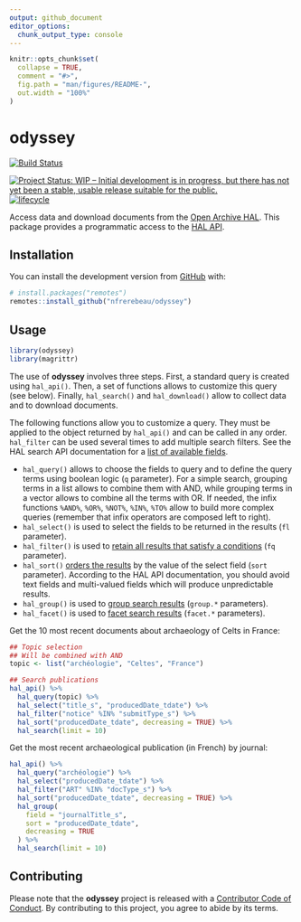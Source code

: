 ```yaml
---
output: github_document
editor_options: 
  chunk_output_type: console
---
```


<!-- README.md is generated from README.Rmd. Please edit that file -->

```r
knitr::opts_chunk$set(
  collapse = TRUE,
  comment = "#>",
  fig.path = "man/figures/README-",
  out.width = "100%"
)
```

# odyssey

<!-- badges: start -->
[![Build Status](https://travis-ci.org/nfrerebeau/odyssey.svg?branch=master)](https://travis-ci.org/nfrerebeau/odyssey)

[![Project Status: WIP – Initial development is in progress, but there has not yet been a stable, usable release suitable for the public.](https://www.repostatus.org/badges/latest/wip.svg)](https://www.repostatus.org/#wip)
[![lifecycle](https://img.shields.io/badge/lifecycle-experimental-orange.svg)](https://www.tidyverse.org/lifecycle/#experimental)
<!-- badges: end -->

Access data and download documents from the [Open Archive HAL](https://hal.archives-ouvertes.fr/). This package provides a programmatic access to the [HAL API](https://api.archives-ouvertes.fr/docs).

## Installation

You can install the development version from [GitHub](https://github.com/) with:

``` r
# install.packages("remotes")
remotes::install_github("nfrerebeau/odyssey")
```

## Usage

```r
library(odyssey)
library(magrittr)
```

The use of **odyssey** involves three steps. First, a standard query is created using `hal_api()`. Then, a set of functions allows to customize this query (see below). Finally, `hal_search()` and `hal_download()` allow to collect data and to download documents.

The following functions allow you to customize a query. They must be applied to the object returned by `hal_api()` and can be called in any order. `hal_filter` can be used several times to add multiple search filters. See the HAL search API documentation for a [list of available fields](https://api.archives-ouvertes.fr/docs/search/?schema=fields#fields).

* `hal_query()` allows to choose the fields to query and to define the query terms using boolean logic (`q` parameter). For a simple search, grouping terms in a list allows to combine them with AND, while grouping terms in a vector allows to combine all the terms with OR. If needed, the infix functions `%AND%`, `%OR%`, `%NOT%`, `%IN%`, `%TO%` allow to build more complex queries (remember that infix operators are composed left to right).
* `hal_select()` is used to select the fields to be returned in the results (`fl` parameter).
* `hal_filter()` is used to [retain all results that satisfy a conditions](https://api.archives-ouvertes.fr/docs/search/?#fq) (`fq` parameter).
* `hal_sort()` [orders the results](https://api.archives-ouvertes.fr/docs/search/?#sort) by the value of the select field (`sort` parameter). According to the HAL API documentation, you should avoid text fields and multi-valued fields which will produce unpredictable results.
* `hal_group()` is used to [group search results](https://api.archives-ouvertes.fr/docs/search/?#group) (`group.*` parameters).
* `hal_facet()` is used to [facet search results](https://api.archives-ouvertes.fr/docs/search/?#facet) (`facet.*` parameters).

Get the 10 most recent documents about archaeology of Celts in France:

```r
## Topic selection
## Will be combined with AND
topic <- list("archéologie", "Celtes", "France")

## Search publications
hal_api() %>%
  hal_query(topic) %>%
  hal_select("title_s", "producedDate_tdate") %>%
  hal_filter("notice" %IN% "submitType_s") %>% 
  hal_sort("producedDate_tdate", decreasing = TRUE) %>%
  hal_search(limit = 10)
```

Get the most recent archaeological publication (in French) by journal:

```r
hal_api() %>%
  hal_query("archéologie") %>%
  hal_select("producedDate_tdate") %>%
  hal_filter("ART" %IN% "docType_s") %>%
  hal_sort("producedDate_tdate", decreasing = TRUE) %>%
  hal_group(
    field = "journalTitle_s",
    sort = "producedDate_tdate", 
    decreasing = TRUE
  ) %>%
  hal_search(limit = 10)
```

## Contributing
Please note that the **odyssey** project is released with a [Contributor Code of Conduct](https://github.com/nfrerebeau/odyssey/blob/master/.github/CODE_OF_CONDUCT.md). By contributing to this project, you agree to abide by its terms.
